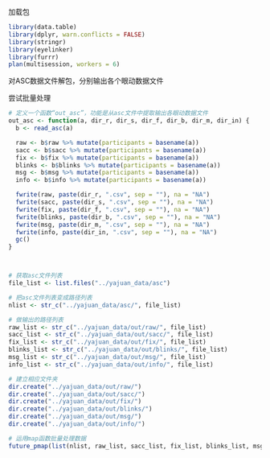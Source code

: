 加载包
```r
library(data.table)
library(dplyr, warn.conflicts = FALSE)
library(stringr)
library(eyelinker)
library(furrr)
plan(multisession, workers = 6)
```

对ASC数据文件解包，分别输出各个眼动数据文件

尝试批量处理
```r
# 定义一个函数“out_asc”，功能是从asc文件中提取输出各眼动数据文件
out_asc <- function(a, dir_r, dir_s, dir_f, dir_b, dir_m, dir_in) {
  b <- read_asc(a)

  raw <- b$raw %>% mutate(participants = basename(a))
  sacc <- b$sacc %>% mutate(participants = basename(a))
  fix <- b$fix %>% mutate(participants = basename(a))
  blinks <- b$blinks %>% mutate(participants = basename(a))
  msg <- b$msg %>% mutate(participants = basename(a))
  info <- b$info %>% mutate(participants = basename(a))

  fwrite(raw, paste(dir_r, ".csv", sep = ""), na = "NA")
  fwrite(sacc, paste(dir_s, ".csv", sep = ""), na = "NA")
  fwrite(fix, paste(dir_f, ".csv", sep = ""), na = "NA")
  fwrite(blinks, paste(dir_b, ".csv", sep = ""), na = "NA")
  fwrite(msg, paste(dir_m, ".csv", sep = ""), na = "NA")
  fwrite(info, paste(dir_in, ".csv", sep = ""), na = "NA")
  gc()
}



# 获取asc文件列表
file_list <- list.files("../yajuan_data/asc")

# 把asc文件列表变成路径列表
nlist <- str_c("../yajuan_data/asc/", file_list)

# 做输出的路径列表
raw_list <- str_c("../yajuan_data/out/raw/", file_list)
sacc_list <- str_c("../yajuan_data/out/sacc/", file_list)
fix_list <- str_c("../yajuan_data/out/fix/", file_list)
blinks_list <- str_c("../yajuan_data/out/blinks/", file_list)
msg_list <- str_c("../yajuan_data/out/msg/", file_list)
info_list <- str_c("../yajuan_data/out/info/", file_list)

# 建立相应文件夹
dir.create("../yajuan_data/out/raw/")
dir.create("../yajuan_data/out/sacc/")
dir.create("../yajuan_data/out/fix/")
dir.create("../yajuan_data/out/blinks/")
dir.create("../yajuan_data/out/msg/")
dir.create("../yajuan_data/out/info/")

# 运用map函数批量处理数据
future_pmap(list(nlist, raw_list, sacc_list, fix_list, blinks_list, msg_list, info_list), out_asc)
```